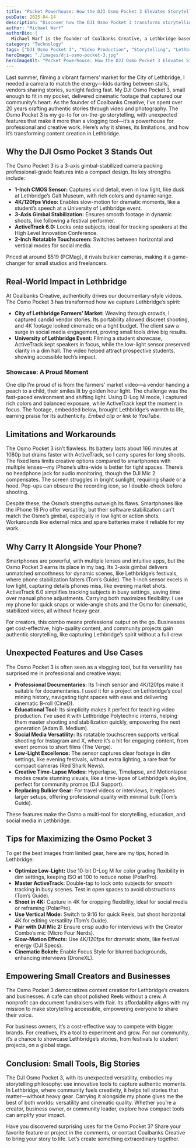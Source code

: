 ```yaml
---
title: "Pocket Powerhouse: How the DJI Osmo Pocket 3 Elevates Storytelling in Lethbridge"
pubDate: 2025-04-14
description: "Discover how the DJI Osmo Pocket 3 transforms storytelling for creators and businesses in Lethbridge, offering cinematic quality in a compact design."
author: "Michael Warf"
authorBio: |
  Michael Warf is the founder of Coalbanks Creative, a Lethbridge-based video production company. With over 20 years in web design, development, and management, plus a passion for photography featured in CBC News, Michael blends creativity and strategy to craft authentic stories. He’s dedicated to helping brands shine through documentary storytelling.
category: "Technology"
tags: ["DJI Osmo Pocket 3", "Video Production", "Storytelling", "Lethbridge", "Content Creation", "Gear Review", "Compact Camera", "Technology"]
heroImage: "./images/dji-osmo-pocket-3.jpg"
heroImageAlt: "Pocket Powerhouse: How the DJI Osmo Pocket 3 Elevates Storytelling in Lethbridge"
---
```


Last summer, filming a vibrant farmers’ market for the City of Lethbridge, I needed a camera to match the energy—kids darting between stalls, vendors sharing stories, sunlight fading fast. My DJI Osmo Pocket 3, small enough to fit in my pocket, delivered cinematic footage that captured our community’s heart. As the founder of Coalbanks Creative, I’ve spent over 20 years crafting authentic stories through video and photography. The Osmo Pocket 3 is my go-to for on-the-go storytelling, with unexpected features that make it more than a vlogging tool—it’s a powerhouse for professional and creative work. Here’s why it shines, its limitations, and how it’s transforming content creation in Lethbridge.

## Why the DJI Osmo Pocket 3 Stands Out

The Osmo Pocket 3 is a 3-axis gimbal-stabilized camera packing professional-grade features into a compact design. Its key strengths include:

*   **1-Inch CMOS Sensor:** Captures vivid detail, even in low light, like dusk at Lethbridge’s Galt Museum, with rich colors and dynamic range.
*   **4K/120fps Video:** Enables slow-motion for dramatic moments, like a student’s speech at a University of Lethbridge event.
*   **3-Axis Gimbal Stabilization:** Ensures smooth footage in dynamic shoots, like following a festival performer.
*   **ActiveTrack 6.0:** Locks onto subjects, ideal for tracking speakers at the High Level Innovation Conference.
*   **2-Inch Rotatable Touchscreen:** Switches between horizontal and vertical modes for social media.

Priced at around $519 (PCMag), it rivals bulkier cameras, making it a game-changer for small studios and freelancers.

## Real-World Impact in Lethbridge

At Coalbanks Creative, authenticity drives our documentary-style videos. The Osmo Pocket 3 has transformed how we capture Lethbridge’s spirit:

*   **City of Lethbridge Farmers’ Market:** Weaving through crowds, I captured candid vendor stories. Its portability allowed discreet shooting, and 4K footage looked cinematic on a tight budget. The client saw a surge in social media engagement, proving small tools drive big results.
*   **University of Lethbridge Event:** Filming a student showcase, ActiveTrack kept speakers in focus, while the low-light sensor preserved clarity in a dim hall. The video helped attract prospective students, showing accessible tech’s impact.

### Showcase: A Proud Moment

One clip I’m proud of is from the farmers’ market video—a vendor handing a peach to a child, their smiles lit by golden hour light. The challenge was the fast-paced environment and shifting light. Using D-Log M mode, I captured rich colors and balanced exposure, while ActiveTrack kept the moment in focus. The footage, embedded below, brought Lethbridge’s warmth to life, earning praise for its authenticity. *Embed clip or link to YouTube.*

## Limitations and Workarounds

The Osmo Pocket 3 isn’t flawless. Its battery lasts about 166 minutes at 1080p but drains faster with ActiveTrack, so I carry spares for long shoots. The fixed lens limits creative options compared to smartphones with multiple lenses—my iPhone’s ultra-wide is better for tight spaces. There’s no headphone jack for audio monitoring, though the DJI Mic 2 compensates. The screen struggles in bright sunlight, requiring shade or a hood. Pop-ups can obscure the recording icon, so I double-check before shooting.

Despite these, the Osmo’s strengths outweigh its flaws. Smartphones like the iPhone 16 Pro offer versatility, but their software stabilization can’t match the Osmo’s gimbal, especially in low light or action shots. Workarounds like external mics and spare batteries make it reliable for my work.

## Why Carry It Alongside Your Phone?

Smartphones are powerful, with multiple lenses and intuitive apps, but the Osmo Pocket 3 earns its place in my bag. Its 3-axis gimbal delivers unmatched smoothness for dynamic scenes, like Lethbridge’s festivals, where phone stabilization falters (Tom’s Guide). The 1-inch sensor excels in low light, capturing details phones miss, like evening market shots. ActiveTrack 6.0 simplifies tracking subjects in busy settings, saving time over manual phone adjustments. Carrying both maximizes flexibility: I use my phone for quick snaps or wide-angle shots and the Osmo for cinematic, stabilized video, all without heavy gear.

For creators, this combo means professional output on the go. Businesses get cost-effective, high-quality content, and community projects gain authentic storytelling, like capturing Lethbridge’s spirit without a full crew.

## Unexpected Features and Use Cases

The Osmo Pocket 3 is often seen as a vlogging tool, but its versatility has surprised me in professional and creative ways:

*   **Professional Documentaries:** Its 1-inch sensor and 4K/120fps make it suitable for documentaries. I used it for a project on Lethbridge’s coal mining history, navigating tight spaces with ease and delivering cinematic B-roll (CineD).
*   **Educational Tool:** Its simplicity makes it perfect for teaching video production. I’ve used it with Lethbridge Polytechnic interns, helping them master shooting and stabilization quickly, empowering the next generation (Adam B. Medium).
*   **Social Media Versatility:** Its rotatable touchscreen supports vertical shooting for Instagram and X, where it’s a hit for engaging content, from event promos to short films (The Verge).
*   **Low-Light Excellence:** The sensor captures clear footage in dim settings, like evening festivals, without extra lighting, a rare feat for compact cameras (Red Shark News).
*   **Creative Time-Lapse Modes:** Hyperlapse, Timelapse, and Motionlapse modes create stunning visuals, like a time-lapse of Lethbridge’s skyline, perfect for community promos (DJI Support).
*   **Replacing Bulkier Gear:** For travel videos or interviews, it replaces larger setups, offering professional quality with minimal bulk (Tom’s Guide).

These features make the Osmo a multi-tool for storytelling, education, and social media in Lethbridge.

## Tips for Maximizing the Osmo Pocket 3

To get the best images from limited gear, here are my tips, honed in Lethbridge:

*   **Optimize Low-Light:** Use 10-bit D-Log M for color grading flexibility in dim settings, keeping ISO at 100 to reduce noise (PolarPro).
*   **Master ActiveTrack:** Double-tap to lock onto subjects for smooth tracking in busy scenes. Test in open spaces to avoid obstructions (Tom’s Guide).
*   **Shoot in 4K:** Capture in 4K for cropping flexibility, ideal for social media or reframing (PolarPro).
*   **Use Vertical Mode:** Switch to 9:16 for quick Reels, but shoot horizontal 4K for editing versatility (Tom’s Guide).
*   **Pair with DJI Mic 2:** Ensure crisp audio for interviews with the Creator Combo’s mic (Micro Four Nerds).
*   **Slow-Motion Effects:** Use 4K/120fps for dramatic shots, like festival energy (DJI Specs).
*   **Cinematic Bokeh:** Enable Focus Style for blurred backgrounds, enhancing interviews (DroneXL).

## Empowering Small Creators and Businesses

The Osmo Pocket 3 democratizes content creation for Lethbridge’s creators and businesses. A café can shoot polished Reels without a crew. A nonprofit can document fundraisers with flair. Its affordability aligns with my mission to make storytelling accessible, empowering everyone to share their voice.

For business owners, it’s a cost-effective way to compete with bigger brands. For creatives, it’s a tool to experiment and grow. For our community, it’s a chance to showcase Lethbridge’s stories, from festivals to student projects, on a global stage.

## Conclusion: Small Tools, Big Stories

The DJI Osmo Pocket 3, with its unexpected versatility, embodies my storytelling philosophy: use innovative tools to capture authentic moments. In Lethbridge, where community fuels creativity, it helps tell stories that matter—without heavy gear. Carrying it alongside my phone gives me the best of both worlds: versatility and cinematic quality. Whether you’re a creator, business owner, or community leader, explore how compact tools can amplify your impact.

Have you discovered surprising uses for the Osmo Pocket 3? Share your favorite feature or project in the comments, or contact Coalbanks Creative to bring your story to life. Let’s create something extraordinary together.
